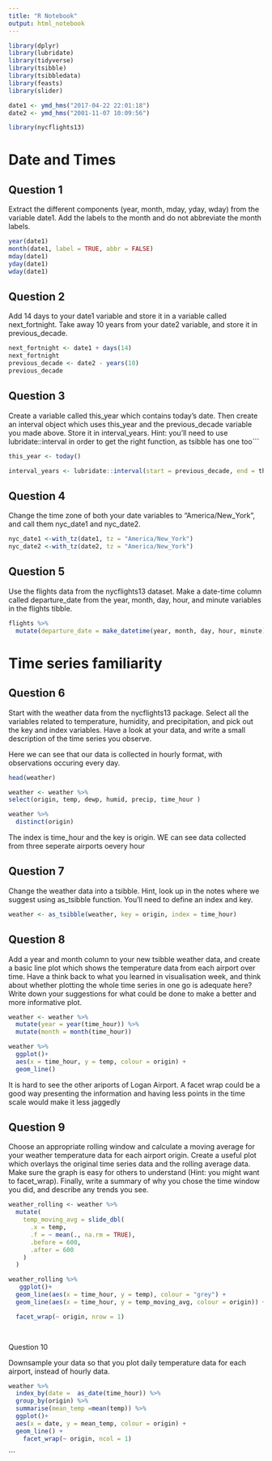 ```yaml
---
title: "R Notebook"
output: html_notebook
---
```


```r
library(dplyr)
library(lubridate)
library(tidyverse)
library(tsibble)
library(tsibbledata)
library(feasts)
library(slider)

date1 <- ymd_hms("2017-04-22 22:01:18")
date2 <- ymd_hms("2001-11-07 10:09:56")
```
```r
library(nycflights13)
```

# Date and Times

## Question 1

Extract the different components (year, month, mday, yday, wday) from the variable date1. Add the labels to the month and do not abbreviate the month labels.

```r
year(date1)
month(date1, label = TRUE, abbr = FALSE)
mday(date1)
yday(date1)
wday(date1)
```

## Question 2

Add 14 days to your date1 variable and store it in a variable called next_fortnight. Take away 10 years from your date2 variable, and store it in previous_decade.

```r
next_fortnight <- date1 + days(14)
next_fortnight
previous_decade <- date2 - years(10)
previous_decade
```

## Question 3

Create a variable called this_year which contains today’s date. Then create an interval object which uses this_year and the previous_decade variable you made above. Store it in interval_years. Hint: you’ll need to use lubridate::interval in order to get the right function, as tsibble has one too```

```r
this_year <- today()

interval_years <- lubridate::interval(start = previous_decade, end = this_year)
```


## Question 4

Change the time zone of both your date variables to “America/New_York”, and call them nyc_date1 and nyc_date2.

```r
nyc_date1 <-with_tz(date1, tz = "America/New_York")
nyc_date2 <-with_tz(date2, tz = "America/New_York")
```

## Question 5
Use the flights data from the nycflights13 dataset. Make a date-time column called departure_date from the year, month, day, hour, and minute variables in the flights tibble.

```r
flights %>% 
  mutate(departure_date = make_datetime(year, month, day, hour, minute))
```
# Time series familiarity

## Question 6

Start with the weather data from the nycflights13 package. Select all the variables related to temperature, humidity, and precipitation, and pick out the key and index variables. Have a look at your data, and write a small description of the time series you observe.

Here we can see that our data is collected in hourly format, with observations occuring every day.

```r
head(weather)

weather <- weather %>% 
select(origin, temp, dewp, humid, precip, time_hour )

weather %>% 
  distinct(origin)
```

The index is time_hour and the key is origin. WE can see data collected from three seperate airports oevery hour

## Question 7

Change the weather data into a tsibble. Hint, look up in the notes where we suggest using as_tsibble function. You’ll need to define an index and key.
```r
weather <- as_tsibble(weather, key = origin, index = time_hour)
```


## Question 8

Add a year and month column to your new tsibble weather data, and create a basic line plot which shows the temperature data from each airport over time. Have a think back to what you learned in visualisation week, and think about whether plotting the whole time series in one go is adequate here? Write down your suggestions for what could be done to make a better and more informative plot.

```r
weather <- weather %>% 
  mutate(year = year(time_hour)) %>% 
  mutate(month = month(time_hour))
```

```r
weather %>% 
  ggplot()+
  aes(x = time_hour, y = temp, colour = origin) +
  geom_line() 

```

It is hard to see the other ariports of Logan Airport. A facet wrap could be a good way presenting the information and having less points in the time scale would make it less jaggedly 

## Question 9

Choose an appropriate rolling window and calculate a moving average for your weather temperature data for each airport origin. Create a useful plot which overlays the original time series data and the rolling average data. Make sure the graph is easy for others to understand (Hint: you might want to facet_wrap). Finally, write a summary of why you chose the time window you did, and describe any trends you see.

```r
weather_rolling <- weather %>% 
  mutate(
    temp_moving_avg = slide_dbl(
      .x = temp, 
      .f = ~ mean(., na.rm = TRUE),
      .before = 600,
      .after = 600
    )
  )

weather_rolling %>% 
   ggplot()+
  geom_line(aes(x = time_hour, y = temp), colour = "grey") +
  geom_line(aes(x = time_hour, y = temp_moving_avg, colour = origin)) +

  facet_wrap(~ origin, nrow = 1)

  
```

Question 10

Downsample your data so that you plot daily temperature data for each airport, instead of hourly data.

```r
weather %>% 
  index_by(date =  as_date(time_hour)) %>% 
  group_by(origin) %>% 
  summarise(mean_temp =mean(temp)) %>% 
  ggplot()+
  aes(x = date, y = mean_temp, colour = origin) +
  geom_line() + 
    facet_wrap(~ origin, ncol = 1)

```
```
